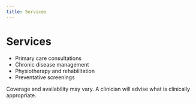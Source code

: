 ```yaml
---
title: Services
---
```


# Services

- Primary care consultations
- Chronic disease management
- Physiotherapy and rehabilitation
- Preventative screenings

Coverage and availability may vary. A clinician will advise what is clinically appropriate.
